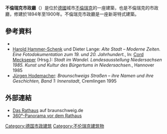 {{Orphan|time=2016-12-20T11:33:24+00:00}}
{{noteTA
|1=zh:不倫瑞克;zh-hans:不倫瑞克;zh-hk:不倫瑞克;zh-sg:布伦瑞克;zh-tw:布倫瑞克;zh-cn:不伦瑞克
}}
'''不倫瑞克市政廳'''（{{lang-de|Braunschweiger Rathaus}}）是位於[[德國|德國]]城市[[不倫瑞克|不倫瑞克]]的一座建築，也是不倫瑞克的市政廳，修建於1894年至1900年。不倫瑞克市政廳是一座新哥特式建築。
== 參考資料 ==
* {{BibISBN|3926701145}}
* [[Harold_Hammer-Schenk|Harold Hammer-Schenk]] und Dieter Lange: ''Alte Stadt – Moderne Zeiten. Eine Fotodokumentation zum 19. und 20. Jahrhundert.'', In: [[Cord_Meckseper|Cord Meckseper]] (Hrsg.): ''Stadt im Wandel. Landesausstellung Niedersachsen 1985. Kunst und Kultur des Bürgertums in Niedersachsen.'', Hannover 1985
* [[Jürgen_Hodemacher|Jürgen Hodemacher]]: ''Braunschweigs Straßen – ihre Namen und ihre Geschichten, Band 1: Innenstadt'', Cremlingen 1995
== 外部連結 ==
{{Commons|Braunschweiger Rathaus}}
* [http://www.braunschweig.de/tourismus/ueber-braunschweig/sehenswuerdigkeiten/blik/kulturdenkmaeler/rathaus.html Das Rathaus]{{Wayback|url=http://www.braunschweig.de/tourismus/ueber-braunschweig/sehenswuerdigkeiten/blik/kulturdenkmaeler/rathaus.html |date=20190430201209 }} auf braunschweig.de
* [http://www.panokreativ.de/pano/6201/6201.html 360°-Panorama vor dem Rathaus]{{Wayback|url=http://www.panokreativ.de/pano/6201/6201.html |date=20201104052905 }}

[[Category:德国市政建筑|Category:德国市政建筑]]
[[Category:不伦瑞克建筑物|Category:不伦瑞克建筑物]]